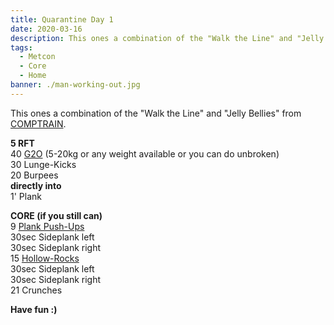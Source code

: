 ---
title: Quarantine Day 1
date: 2020-03-16
description: This ones a combination of the "Walk the Line" and "Jelly Bellies".
tags:
  - Metcon
  - Core
  - Home
banner: ./man-working-out.jpg
---

This ones a combination of the "Walk the Line" and "Jelly Bellies" from [COMPTRAIN](https://comptrain.co/home-gym/).

**5 RFT**<br/>
40 [G2O](https://images.app.goo.gl/izrTyF6UYKxGb9WM8) (5-20kg or any weight available or you can do unbroken)<br/>
30 Lunge-Kicks<br/>
20 Burpees<br/>
**directly into<br/>**
1' Plank<br/>

**CORE (if you still can)**<br/>
9 [Plank Push-Ups](https://images.app.goo.gl/96Pq2Di59SRcA4C68)<br/>
30sec Sideplank left<br/>
30sec Sideplank right<br/>
15 [Hollow-Rocks](https://images.app.goo.gl/aLgkVtz5KwYw1DEu9)<br/>
30sec Sideplank left<br/>
30sec Sideplank right<br/>
21 Crunches<br/>

**Have fun :)**
